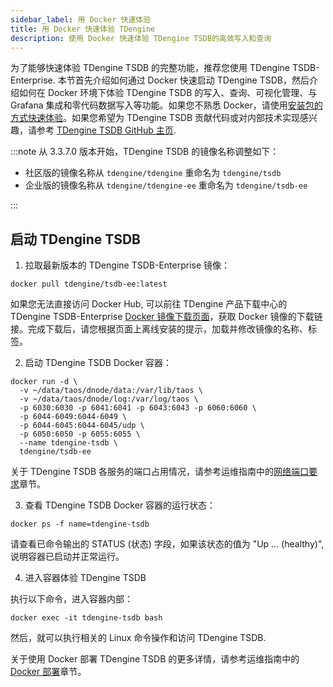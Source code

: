 ```yaml
---
sidebar_label: 用 Docker 快速体验
title: 用 Docker 快速体验 TDengine
description: 使用 Docker 快速体验 TDengine TSDB的高效写入和查询
---
```


为了能够快速体验 TDengine TSDB 的完整功能，推荐您使用 TDengine TSDB-Enterprise. 本节首先介绍如何通过 Docker 快速启动 TDengine TSDB，然后介绍如何在 Docker 环境下体验 TDengine TSDB 的写入、查询、可视化管理、与 Grafana 集成和零代码数据写入等功能。如果您不熟悉 Docker，请使用[安装包的方式快速体验](../../get-started/package/)。如果您希望为 TDengine TSDB 贡献代码或对内部技术实现感兴趣，请参考 [TDengine TSDB GitHub 主页](https://github.com/taosdata/TDengine).

:::note
从 3.3.7.0 版本开始，TDengine TSDB 的镜像名称调整如下：

- 社区版的镜像名称从 `tdengine/tdengine` 重命名为 `tdengine/tsdb`
- 企业版的镜像名称从 `tdengine/tdengine-ee` 重命名为 `tdengine/tsdb-ee`

:::

## 启动 TDengine TSDB

1. 拉取最新版本的 TDengine TSDB-Enterprise 镜像：

```shell
docker pull tdengine/tsdb-ee:latest
```

如果您无法直接访问 Docker Hub, 可以前往 TDengine 产品下载中心的 TDengine TSDB-Enterprise [Docker 镜像下载页面](https://www.taosdata.com/download-center?product=TDengine+TSDB-Enterprise&platform=Docker)，获取 Docker 镜像的下载链接。完成下载后，请您根据页面上离线安装的提示，加载并修改镜像的名称、标签。

2. 启动 TDengine TSDB Docker 容器：

```shell
docker run -d \
  -v ~/data/taos/dnode/data:/var/lib/taos \
  -v ~/data/taos/dnode/log:/var/log/taos \
  -p 6030:6030 -p 6041:6041 -p 6043:6043 -p 6060:6060 \
  -p 6044-6049:6044-6049 \
  -p 6044-6045:6044-6045/udp \
  -p 6050:6050 -p 6055:6055 \
  --name tdengine-tsdb \
  tdengine/tsdb-ee
```

关于 TDengine TSDB 各服务的端口占用情况，请参考运维指南中的[网络端口要求](../../operation/planning/#网络端口要求)章节。

3. 查看 TDengine TSDB Docker 容器的运行状态：

```shell
docker ps -f name=tdengine-tsdb
```

请查看已命令输出的 STATUS (状态) 字段，如果该状态的值为 "Up ... (healthy)", 说明容器已启动并正常运行。

4. 进入容器体验 TDengine TSDB

执行以下命令，进入容器内部：

```shell
docker exec -it tdengine-tsdb bash
```

然后，就可以执行相关的 Linux 命令操作和访问 TDengine TSDB.

关于使用 Docker 部署 TDengine TSDB 的更多详情，请参考运维指南中的 [Docker 部署](../../operation/deployment/#docker-部署)章节。


<Getstarted />
